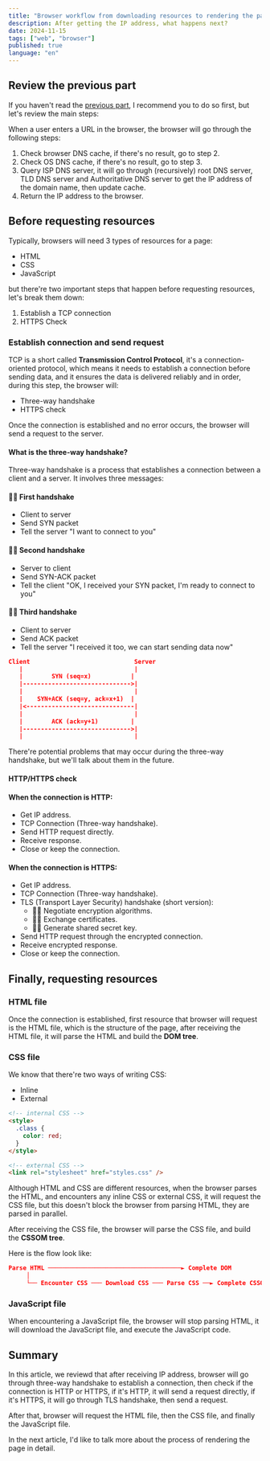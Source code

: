 ```yaml
---
title: "Browser workflow from downloading resources to rendering the page part 2"
description: After getting the IP address, what happens next?
date: 2024-11-15
tags: ["web", "browser"]
published: true
language: "en"
---
```


## Review the previous part

If you haven't read the [previous part](/en/blog/browser-workflow-from-downloading-resources-to-rendering-the-page-part-1), I recommend you to do so first, but let's review the main steps:

When a user enters a URL in the browser, the browser will go through the following steps:

1. Check browser DNS cache, if there's no result, go to step 2.
2. Check OS DNS cache, if there's no result, go to step 3.
3. Query ISP DNS server, it will go through (recursively) root DNS server, TLD DNS server and Authoritative DNS server to get the IP address of the domain name, then update cache.
4. Return the IP address to the browser.

## Before requesting resources

Typically, browsers will need 3 types of resources for a page:

- HTML
- CSS
- JavaScript

but there're two important steps that happen before requesting resources, let's break them down:

1. Establish a TCP connection
2. HTTPS Check

### Establish connection and send request

TCP is a short called **Transmission Control Protocol**, it's a connection-oriented protocol, which means it needs to establish a connection before sending data, and it ensures the data is delivered reliably and in order, during this step, the browser will:

- Three-way handshake
- HTTPS check

Once the connection is established and no error occurs, the browser will send a request to the server.

#### What is the three-way handshake?

Three-way handshake is a process that establishes a connection between a client and a server. It involves three messages:

#### 👋🏽 First handshake

- Client to server
- Send SYN packet
- Tell the server "I want to connect to you"

#### 👋🏽 Second handshake

- Server to client
- Send SYN-ACK packet
- Tell the client "OK, I received your SYN packet, I'm ready to connect to you"

#### 👋🏽 Third handshake

- Client to server
- Send ACK packet
- Tell the server "I received it too, we can start sending data now"

```json
Client                             Server
   |                               |
   |        SYN (seq=x)           |
   |------------------------------>|
   |                               |
   |    SYN+ACK (seq=y, ack=x+1)  |
   |<------------------------------|
   |                               |
   |        ACK (ack=y+1)         |
   |------------------------------>|
   |                               |
```

There're potential problems that may occur during the three-way handshake, but we'll talk about them in the future.

#### HTTP/HTTPS check

#### When the connection is HTTP:

- Get IP address.
- TCP Connection (Three-way handshake).
- Send HTTP request directly.
- Receive response.
- Close or keep the connection.

#### When the connection is HTTPS:

- Get IP address.
- TCP Connection (Three-way handshake).
- TLS (Transport Layer Security) handshake (short version):
  - 👋🏽 Negotiate encryption algorithms.
  - 👋🏽 Exchange certificates.
  - 👋🏽 Generate shared secret key.
- Send HTTP request through the encrypted connection.
- Receive encrypted response.
- Close or keep the connection.

## Finally, requesting resources

### HTML file

Once the connection is established, first resource that browser will request is the HTML file, which is the structure of the page, after receiving the HTML file, it will parse the HTML and build the **DOM tree**.

### CSS file

We know that there're two ways of writing CSS:

- Inline
- External

```html
<!-- internal CSS -->
<style>
  .class {
    color: red;
  }
</style>

<!-- external CSS -->
<link rel="stylesheet" href="styles.css" />
```

Although HTML and CSS are different resources, when the browser parses the HTML, and encounters any inline CSS or external CSS, it will request the CSS file, but this doesn't block the browser from parsing HTML, they are parsed in parallel.

After receiving the CSS file, the browser will parse the CSS file, and build the **CSSOM tree**.

Here is the flow look like:

```json
Parse HTML ─────────────────────────────────────► Complete DOM
     │
     └── Encounter CSS ─── Download CSS ─── Parse CSS ──► Complete CSSOM
```

### JavaScript file

When encountering a JavaScript file, the browser will stop parsing HTML, it will download the JavaScript file, and execute the JavaScript code.

## Summary

In this article, we reviewd that after receiving IP address, browser will go through three-way handshake to establish a connection, then check if the connection is HTTP or HTTPS, if it's HTTP, it will send a request directly, if it's HTTPS, it will go through TLS handshake, then send a request.

After that, browser will request the HTML file, then the CSS file, and finally the JavaScript file.

In the next article, I'd like to talk more about the process of rendering the page in detail.
